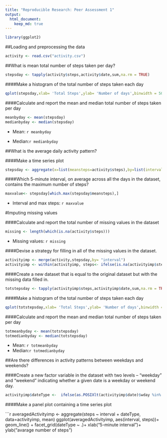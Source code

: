 ```yaml
---
title: "Reproducible Research: Peer Assessment 1"
output: 
  html_document:
    keep_md: true
---
```


```r
library(ggplot2)
```
##Loading and preprocessing the data

```r
activity <- read.csv("activity.csv")

```

##What is mean total number of steps taken per day?


```r

stepsday <- tapply(activity$steps,activity$date,sum,na.rm = TRUE)
```

####Make a histogram of the total number of steps taken each day
```r
qplot(stepsday,xlab= 'Total Steps',ylab= 'Number of days',binwidth = 500)
```

####Calculate and report the mean and median total number of steps taken per day
```r
meanbyday <- mean(stepsday)
medianbyday <- median(stepsday)
```
* Mean:  `r meanbyday`

* Median:`r medianbyday`


##What is the average daily activity pattern?

####Make a time series plot
```r
stepsday <- aggregate(x=list(meansteps=activity$steps),by=list(interval = activity$interval),mean, na.rm=TRUE )
```

####Which 5-minute interval, on average across all the days in the dataset, contains the maximum number of steps?

```r
maxvalue<- stepsday[which.max(stepsday$meansteps),]
```

* Interval and max steps: `r maxvalue`

#Imputing missing values

####Calculate and report the total number of missing values in the dataset

```r
missing <- length(which(is.na(activity$steps)))

```
 
 * Missing values: `r missing`
 
####Devise a strategy for filling in all of the missing values in the dataset.

```r
activityimp <- merge(activity,stepsday,by= "interval")
activityimp <- within(activityimp, steps<- ifelse(is.na(activityimp$steps),activityimp$meansteps,activityimp$steps))
```

####Create a new dataset that is equal to the original dataset but with the missing data filled in.

```r
totstepsday <- tapply(activityimp$steps,activityimp$date,sum,na.rm = TRUE)
```

####Make a histogram of the total number of steps taken each day

```r
qplot(totstepsday,xlab= 'Total Steps',ylab= 'Number of days',binwidth = 500)
```

####Calculate and report the mean and median total number of steps taken per day

```r
totmeanbyday <- mean(totstepsday)
totmedianbyday <- median(totstepsday)
```

* Mean:  `r totmeanbyday`
* Median:`r totmedianbyday`

##Are there differences in activity patterns between weekdays and weekends?

####Create a new factor variable in the dataset with two levels – “weekday” and “weekend” indicating whether a given date is a weekday or weekend day.

```r
activityimp$dateType <-  ifelse(as.POSIXlt(activityimp$date)$wday %in% c(0,6), 'weekend', 'weekday')
```

####Make a panel plot containing a time series plot

```r
averagedActivityimp <- aggregate(steps ~ interval + dateType, data=activityimp, mean)
ggplot(averagedActivityimp, aes(interval, steps))+  
        geom_line() + 
        facet_grid(dateType ~ .)+ 
        xlab("5-minute interval")+  
        ylab("avarage number of steps")
